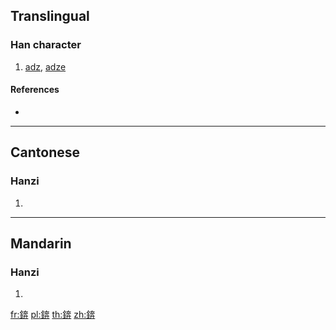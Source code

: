 {{character info/new}}
{{also|锛}}
==Translingual==

===Han character===
{{Han char|rn=167|rad=金|as=08|sn=16|four=84144|canj=CKJT}}

# [[adz]], [[adze]]

====References====
* {{Han ref|kx=1310.170|dkj=40554|dj=1812.070|hdz=64216.150|uh=931B|ud=37659|bh=EBE6|bd=60390}}

----

==Cantonese==

===Hanzi===
{{yue-hanzi|jyut=|y=ban1|sim=锛}}

# {{defn|lang=yue|sort=金08}}

----

==Mandarin==

===Hanzi===
{{cmn-hanzi|sim=锛|pin=[[bēn]] ([[ben1]])|wg=pen<sup>1</sup>}}

# {{defn|lang=cmn|sort=金08}}

[[fr:錛]]
[[pl:錛]]
[[th:錛]]
[[zh:錛]]